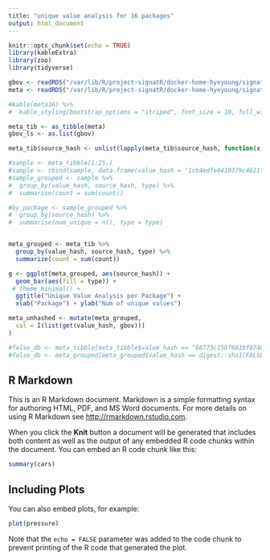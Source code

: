 ```yaml
---
title: "unique value analysis for 16 packages"
output: html_document
---
```


```r
knitr::opts_chunk$set(echo = TRUE)
library(kableExtra)
library(zoo)
library(tidyverse)

gbov <- readRDS("/var/lib/R/project-signatR/docker-home-hyeyoung/signatr-experiment/run16/signatr-gbov/gbov.RDS") # environment
meta <- readRDS("/var/lib/R/project-signatR/docker-home-hyeyoung/signatr-experiment/run16/signatr-gbov/meta.RDS") # deta.frame

#kable(meta16) %>%
#  kable_styling(bootstrap_options = "striped", font_size = 10, full_width = FALSE)

meta_tib <- as_tibble(meta)
gbov_ls <- as.list(gbov)

meta_tib$source_hash <- unlist(lapply(meta_tib$source_hash, function(x) sub(":.*", "", x)))

#sample <- meta_tibble[1:25,]
#sample <- rbind(sample, data.frame(value_hash = "1cb4edfe0419379c4621f0bafe59cab9f69832a2", source_hash = "cluster", count = -1, index = -1, type = "double"))
#sample_grouped <- sample %>% 
#  group_by(value_hash, source_hash, type) %>%
#  summarise(count = sum(count))

#by_package <- sample_grouped %>%
#  group_by(source_hash) %>%
#  summarise(num_unique = n(), type = type)


meta_grouped <- meta_tib %>% 
  group_by(value_hash, source_hash, type) %>%
  summarize(count = sum(count))

g <- ggplot(meta_grouped, aes(source_hash)) + 
  geom_bar(aes(fill = type)) +
 # theme_minimal() +
  ggtitle("Unique Value Analysis per Package") + 
  xlab("Package") + ylab("Num of unique values")

meta_unhashed <- mutate(meta_grouped,
  val = I(list(get(value_hash, gbov)))
)

#false_db <- meta_tibble[meta_tibble$value_hash == "68773c158f601bf0748847665c0a46e974f0e085",]
#false_db <- meta_grouped[meta_grouped$value_hash == digest::sha1(FALSE),]


```


## R Markdown

This is an R Markdown document. Markdown is a simple formatting syntax for authoring HTML, PDF, and MS Word documents. For more details on using R Markdown see <http://rmarkdown.rstudio.com>.

When you click the **Knit** button a document will be generated that includes both content as well as the output of any embedded R code chunks within the document. You can embed an R code chunk like this:

```r
summary(cars)
```

## Including Plots

You can also embed plots, for example:

```r
plot(pressure)
```

Note that the `echo = FALSE` parameter was added to the code chunk to prevent printing of the R code that generated the plot.
